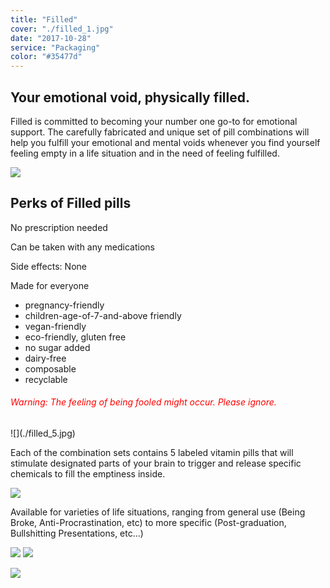 ```yaml
---
title: "Filled"
cover: "./filled_1.jpg"
date: "2017-10-28"
service: "Packaging"
color: "#35477d"
---
```


## Your emotional void, physically filled.

Filled is committed to becoming your number one go-to for emotional support. The carefully fabricated and unique set of pill combinations will help you fulfill your emotional and mental voids whenever you find yourself feeling empty in a life situation and in the need of feeling fulfilled. 

![](./filled.jpg)

## Perks of Filled pills

No prescription needed

Can be taken with any medications

Side effects: None

Made for everyone

* pregnancy-friendly
* children-age-of-7-and-above friendly
* vegan-friendly
* eco-friendly, gluten free
* no sugar added
* dairy-free
* composable
* recyclable

<h6 style="color:rgb(255, 0, 0);">Warning: The feeling of being fooled might occur. Please ignore.</h6>
![](./filled_5.jpg)

Each of the combination sets contains 5 labeled vitamin pills that will stimulate designated parts of your brain to trigger and release specific chemicals to fill the emptiness inside.

![](./filled_6.jpg)


Available for varieties of life situations, ranging from general use (Being Broke, Anti-Procrastination, etc) to more specific (Post-graduation, Bullshitting Presentations, etc…)

![](./filled_7.jpg)
![](./filled_9.jpg)

![](./filled_8.jpg)
